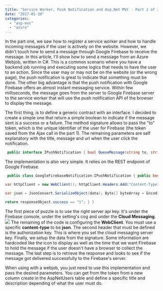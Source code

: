 ```yaml
---
title: "Service Worker, Push Notification and Asp.Net MVC - Part 2 of 3 Server Side"
date: "2017-01-10"
categories: 
  - "asp-mvc"
  - "azure"
---
```


In the part one, we saw how to register a service worker and how to handle incoming messages if the user is actively on the website. However, we didn't touch how to send a message through Google Firebase to receive the message. In this article, I'll show how to send a message from an Azure Webjob, written in C#. This is a common scenario where you have a backend job running and executing some logics that needs to have the user to an action. Since the user may or may not be on the website (or the wrong page), the push notification is great to indicate that something must be done. The other big advantage is that the push notification with Google Firebase offers an almost instant messaging service. Within few milliseconds, the message goes from the server to Google Firebase server to the service worker that will use the push notification API of the browser to display the message.

The first thing, is to define a generic contract with an interface. I decided to create a simple one that return a simple boolean to indicate if the message sent is a success or a failure. The method signature allows to pass the "to" token, which is the unique identifier of the user for Firebase (the token saved from the Ajax call in the part 1). The remaining parameters are self explanatory with the title, message and url when the user click the notification.


```csharp
 public interface IPushNotification { bool QueueMessage(string to, string title, string message, string urlNotificationClick); } 
```

The implementation is also very simple. It relies on the REST endpoint of Google Firebase.


```csharp
 public class GoogleFirebaseNotification:IPushNotification { public bool QueueMessage(string to, string title, string message, string urlNotificationClick) { if (string.IsNullOrEmpty(to)) { return false; } var serverApiKey = "SuperLongKeyHere"; var firebaseGoogleUrl = "https://fcm.googleapis.com/fcm/send";

var httpClient = new WebClient(); httpClient.Headers.Add("Content-Type", "application/json"); httpClient.Headers.Add(HttpRequestHeader.Authorization, "key=" + serverApiKey); var timeToLiveInSecond = 24 \* 60; // 1 day var data = new { to = to, data = new { notification = new { body = message, title = title, icon = "/Content/Images/Logos/BourseVirtuelle.png", url = urlNotificationClick } }, time\_to\_live = timeToLiveInSecond };

var json = JsonConvert.SerializeObject(data); Byte[] byteArray = Encoding.UTF8.GetBytes(json); var responsebytes = httpClient.UploadData(firebaseGoogleUrl, "POST", byteArray); string responsebody = Encoding.UTF8.GetString(responsebytes); dynamic responseObject = JsonConvert.DeserializeObject(responsebody);

return responseObject.success == "1"; } } 
```

The first piece of puzzle is to use the right server api key. It's under the Firebase console, under the setting's cog and under the **Cloud Messaging**. [![](http://patrickdesjardins.com/blog/wp-content/uploads/2016/12/ServerKeyFirebase-1024x415.png)](http://patrickdesjardins.com/blog/service-worker-push-notification-and-asp-net-mvc-part-2-of-3-server-side/serverkeyfirebase) The remaining of the code is configuring the **WebClient**. You must use a specific **content-type** to be **json**. The second header that must be defined is the authorization key. This is where you set the cloud messaging server key. Finally, we setup the data from the signature. Some information are hardcoded like the icon to display as well as the time that we want Firebase to hold the message if the user doesn't have a browser to collect the message. The last step is to retrieve the response and looks to see if the message got delivered successfully to the Firebase's server.

When using with a webjob, you just need to use this implementation and pass the desired parameters. You can get from the token from a new column create in the AspNetUsers table and define a specific title and description depending of what the user must do.
